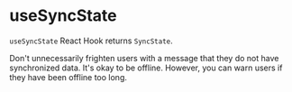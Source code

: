 # useSyncState

`useSyncState` React Hook returns `SyncState`.

Don't unnecessarily frighten users with a message that they do not have
synchronized data. It's okay to be offline. However, you can warn users
if they have been offline too long.
